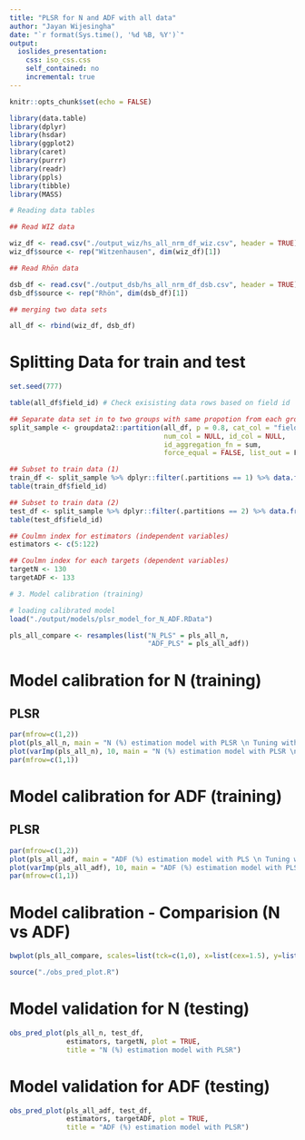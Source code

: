 ```yaml
---
title: "PLSR for N and ADF with all data"
author: "Jayan Wijesingha"
date: "`r format(Sys.time(), '%d %B, %Y')`"
output: 
  ioslides_presentation:
    css: iso_css.css
    self_contained: no
    incremental: true
---
```


```r
knitr::opts_chunk$set(echo = FALSE)

library(data.table)
library(dplyr)
library(hsdar)
library(ggplot2)
library(caret)
library(purrr)
library(readr)
library(ppls)
library(tibble)
library(MASS)
```

```r

# Reading data tables

## Read WIZ data

wiz_df <- read.csv("./output_wiz/hs_all_nrm_df_wiz.csv", header = TRUE)
wiz_df$source <- rep("Witzenhausen", dim(wiz_df)[1])

## Read Rhön data

dsb_df <- read.csv("./output_dsb/hs_all_nrm_df_dsb.csv", header = TRUE)
dsb_df$source <- rep("Rhön", dim(dsb_df)[1])

## merging two data sets

all_df <- rbind(wiz_df, dsb_df)

```

# Splitting Data for train and test

```r

set.seed(777)

table(all_df$field_id) # Check exisisting data rows based on field id

## Separate data set in to two groups with same propotion from each group (60%)
split_sample <- groupdata2::partition(all_df, p = 0.8, cat_col = "field_id", 
                                      num_col = NULL, id_col = NULL, 
                                      id_aggregation_fn = sum, 
                                      force_equal = FALSE, list_out = F)

## Subset to train data (1)
train_df <- split_sample %>% dplyr::filter(.partitions == 1) %>% data.frame()
table(train_df$field_id)

## Subset to train data (2)
test_df <- split_sample %>% dplyr::filter(.partitions == 2) %>% data.frame()
table(test_df$field_id)

## Coulmn index for estimators (independent variables)
estimators <- c(5:122)

## Coulmn index for each targets (dependent variables)
targetN <- 130
targetADF <- 133
```



```r
# 3. Model calibration (training)

# loading calibrated model
load("./output/models/plsr_model_for_N_ADF.RData")

pls_all_compare <- resamples(list("N_PLS" = pls_all_n,
                                  "ADF_PLS" = pls_all_adf))
```

# Model calibration for N (training)

## PLSR

```r

par(mfrow=c(1,2))
plot(pls_all_n, main = "N (%) estimation model with PLSR \n Tuning with Ncomp")
plot(varImp(pls_all_n), 10, main = "N (%) estimation model with PLSR \n Important variables for prediction")
par(mfrow=c(1,1))
```

# Model calibration for ADF (training)

## PLSR

```r
par(mfrow=c(1,2))
plot(pls_all_adf, main = "ADF (%) estimation model with PLS \n Tuning with Ncomp")
plot(varImp(pls_all_adf), 10, main = "ADF (%) estimation model with PLS \n Important variables for prediction")
par(mfrow=c(1,1))
```

# Model calibration - Comparision (N vs ADF)

```r

bwplot(pls_all_compare, scales=list(tck=c(1,0), x=list(cex=1.5), y=list(cex=1.5)))
```

```r
source("./obs_pred_plot.R")
```

# Model validation for N (testing)

```r

obs_pred_plot(pls_all_n, test_df, 
              estimators, targetN, plot = TRUE, 
              title = "N (%) estimation model with PLSR")

```

# Model validation for ADF (testing)

```r

obs_pred_plot(pls_all_adf, test_df, 
              estimators, targetADF, plot = TRUE, 
              title = "ADF (%) estimation model with PLSR")

```
